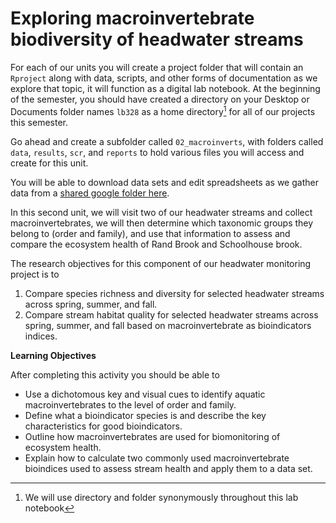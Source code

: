 # Exploring macroinvertebrate biodiversity of headwater streams

For each of our units you will create a project folder that will contain an `Rproject` along with data, scripts, and other forms of documentation as we explore that topic, it will function as a digital lab notebook. At the beginning of the semester, you should have created a directory on your Desktop or Documents folder names `lb328` as a home directory^[We will use directory and folder synonymously throughout this lab notebook] for all of our projects this semester. 

Go ahead and create a subfolder called `02_macroinverts`, with folders called `data`, `results`, `scr`, and `reports` to hold various files you will access and create for this unit.

You will be able to download data sets and edit spreadsheets as we gather data from a [shared google folder here]().

In this second unit, we will visit two of our headwater streams and collect macroinvertebrates, we will then determine which taxonomic groups they belong to (order and family), and use that information to assess and compare the ecosystem health of Rand Brook and Schoolhouse brook.

The research objectives for this component of our headwater monitoring project is to 

1. Compare species richness and diversity for selected headwater streams across spring, summer, and fall.
2. Compare stream habitat quality for selected headwater streams across spring, summer, and fall based on macroinvertebrate as bioindicators indices.


**Learning Objectives**

After completing this activity you should be able to

* Use a dichotomous key and visual cues to identify aquatic macroinvertebrates to the level of order and family.
* Define what a bioindicator species is and describe the key characteristics for good bioindicators.
* Outline how macroinvertebrates are used for biomonitoring of ecosystem health.
* Explain how to calculate two commonly used macroinvertebrate bioindices used to assess stream health and apply them to a data set.